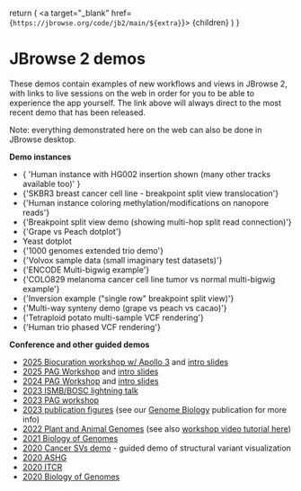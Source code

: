 
  return (
    <a target="_blank" href={`https://jbrowse.org/code/jb2/main/${extra}`}>
      {children}
    </a>
  )
}

# JBrowse 2 demos

These demos contain examples of new workflows and views in JBrowse 2, with links
to live sessions on the web in order for you to be able to experience the app
yourself. The link above will always direct to the most recent demo that has
been released.

Note: everything demonstrated here on the web can also be done in JBrowse
desktop.

**Demo instances**

- <Link extra="?config=test_data/config_demo.json&session=share-oTyYRpz9fN&password=fYAbt">
    {
      'Human instance with HG002 insertion shown (many other tracks available too)'
    }
  </Link>
- <Link extra="?config=test_data%2Fconfig_demo.json&session=share-pjaAq1hNxB&password=Z9teR">
    {'SKBR3 breast cancer cell line - breakpoint split view translocation'}
  </Link>
- <Link extra="?config=test_data%2Fconfig_demo.json&session=share-XyL52LPDoO&password=861E4">
    {'Human instance coloring methylation/modifications on nanopore reads'}
  </Link>
- <Link extra="?config=test_data/breakpoint/config.json">
    {'Breakpoint split view demo (showing multi-hop split read connection)'}
  </Link>
- <Link extra="?config=test_data%2Fconfig_dotplot.json&session=share-zw51jIwuXb&password=i8WqY">
    {'Grape vs Peach dotplot'}
  </Link>
- <Link extra="?config=test_data/yeast_synteny/config.json">Yeast dotplot</Link>
- <Link extra="?config=%2Fgenomes%2FGRCh38%2F1000genomes%2Fconfig_1000genomes.json&session=share-SUK-mntGyB&password=eQF0F">
    {'1000 genomes extended trio demo'}
  </Link>
- <Link extra="?config=test_data%2Fvolvox%2Fconfig.json&session=share-JCsm46ATdn&password=ilHg5">
    {'Volvox sample data (small imaginary test datasets)'}
  </Link>
- <Link extra="?config=test_data%2Fconfig_demo.json&session=share-Pw7kOjagSF&password=e0SuE">
    {'ENCODE Multi-bigwig example'}
  </Link>
- <Link extra="?config=test_data%2Fconfig_demo.json&session=share-7skGDzEmMi&password=NGzLX">
    {'COLO829 melanoma cancer cell line tumor vs normal multi-bigwig example'}
  </Link>
- <Link extra="?config=test_data%2Fconfig_demo.json&session=share-sA7riIQWhJ&password=3pkHd">
    {'Inversion example ("single row" breakpoint split view)'}
  </Link>
- <Link extra="?config=https%3A%2F%2Fjbrowse.org%2Fdemos%2Fplant_synteny_demo%2Fconfig2.json&session=share-pARmvLazem&password=ZPOwE">
    {'Multi-way synteny demo (grape vs peach vs cacao)'}
  </Link>
- <Link extra="?config=/genomes/potato/config.json">
    {'Tetraploid potato multi-sample VCF rendering'}
  </Link>
- <Link extra="?config=test_data%2Fconfig_demo.json&session=share-vQBatl-Of9&password=Mhl6F">
    {'Human trio phased VCF rendering'}
  </Link>

**Conference and other guided demos**

- [2025 Biocuration workshop w/ Apollo 3](https://github.com/GMOD/2025-biocuration-tutorial)
  and
  [intro slides](https://docs.google.com/presentation/d/1JevD7lDPbNNnwrFfvWRQy2cDEULhZ_wP--E3F9YtfBU/edit?usp=sharing)
- [2025 PAG Workshop](http://gmod.org/wiki/JBrowse2_Tutorial_PAG_2025) and
  [intro slides](https://docs.google.com/presentation/d/1uL5x1Mxewxn5NdKOLaVz05Hns_-GRslJMyO8Q1dtxr0/edit?usp=sharing)
- [2024 PAG Workshop](http://gmod.org/wiki/JBrowse2_Tutorial_PAG_2024) and
  [intro slides](https://docs.google.com/presentation/d/1p4SudzTyTZuXxOS5t4ibygWcxjACPrggdM7P1gKIvAQ/edit?usp=sharing)
- [2023 ISMB/BOSC lightning talk](https://docs.google.com/presentation/d/18vdbamIwaCQUVagMD65EILQ35v7p79sJBZr6D0WiX9c/edit?usp=sharing)
- [2023 PAG workshop](http://gmod.org/wiki/JBrowse2_Tutorial_PAG_2023)
- [2023 publication figures](https://jbrowse.org/demos/paper2022/) (see our
  [Genome Biology](https://doi.org/10.1186/s13059-023-02914-z) publication for
  more info)
- [2022 Plant and Animal Genomes](https://jbrowse.org/demos/pag2022/) (see also
  [workshop video tutorial here](/docs/archive/pag2022_synteny_tutorial))
- [2021 Biology of Genomes](https://jbrowse.org/demos/bog2021/)
- [2020 Cancer SVs demo](https://jbrowse.org/demos/cancer-demo-2020/) - guided
  demo of structural variant visualization
- [2020 ASHG](https://jbrowse.org/demos/ashg2020/)
- [2020 ITCR](https://jbrowse.org/demos/itcr2020/)
- [2020 Biology of Genomes](https://jbrowse.org/demos/bog2020/)
